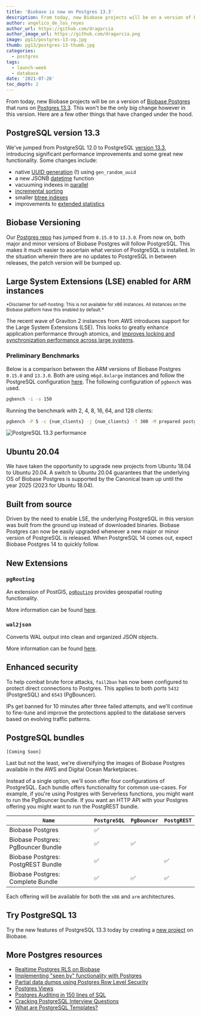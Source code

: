 ```yaml
---
title: 'Biobase is now on Postgres 13.3'
description: From today, new Biobase projects will be on a version of Biobase Postgres that runs on Postgres 13.3.
author: angelico_de_los_reyes
author_url: https://github.com/dragarcia
author_image_url: https://github.com/dragarcia.png
image: pg13/postgres-13-og.jpg
thumb: pg13/postgres-13-thumb.jpg
categories:
  - postgres
tags:
  - launch-week
  - database
date: '2021-07-26'
toc_depth: 2
---
```


From today, new Biobase projects will be on a version of [Biobase Postgres](https://github.com/biobase/postgres) that runs
on [Postgres 13.3](https://www.postgresql.org/about/news/postgresql-13-released-2077/). This won't be the only big change however in this version.
Here are a few other things that have changed under the hood.

## PostgreSQL version 13.3

We've jumped from PostgreSQL 12.0 to PostgreSQL [version 13.3](https://www.postgresql.org/docs/13/release-13-3.html), introducing
significant performance improvements and some great new functionality. Some changes include:

- native [UUID generation](https://www.postgresql.org/docs/13/functions-uuid.html) (!) using `gen_random_uuid`
- a new JSONB [datetime](https://www.postgresql.org/docs/13/functions-json.html) function
- vacuuming indexes in [parallel](https://www.postgresql.org/docs/13/sql-vacuum.html)
- [incremental sorting](https://www.postgresql.org/docs/13/using-explain.html#USING-EXPLAIN-BASICS)
- smaller [btree indexes](https://www.postgresql.org/docs/13/btree-implementation.html#BTREE-DEDUPLICATION)
- improvements to [extended statistics](https://www.postgresql.org/docs/13/planner-stats.html#PLANNER-STATS-EXTENDED)

## Biobase Versioning

Our [Postgres repo](https://github.com/biobase/postgres) has jumped from `0.15.0` to `13.3.0`. From now on, both major and minor versions of
Biobase Postgres will follow PostgreSQL. This makes it much easier to ascertain what version of PostgreSQL is installed. In the situation wherein
there are no updates to PostgreSQL in between releases, the patch version will be bumped up.

## Large System Extensions (LSE) enabled for ARM instances

<small>
  *Disclaimer for self-hosting: This is not available for x86 instances. All instances on the
  Biobase platform have this enabled by default.*
</small>

The recent wave of Graviton 2 instances from AWS introduces support for the Large System Extensions (LSE). This looks to greatly enhance
application performance through atomics, and
[improves locking and synchronization performance across large systems](https://github.com/aws/aws-graviton-getting-started#building-for-graviton-and-graviton2).

### Preliminary Benchmarks

Below is a comparison between the ARM versions of Biobase Postgres `0.15.0` and `13.3.0`. Both are using `m6gd.8xlarge` instances
and follow the PostgreSQL configuration [here](https://www.percona.com/blog/2021/01/22/postgresql-on-arm-based-aws-ec2-instances-is-it-any-good/).
The following configuration of `pgbench` was used.

```bash hideCopy
pgbench -i -s 150
```

Running the benchmark with 2, 4, 8, 16, 64, and 128 clients:

```bash hideCopy
pgbench -P 5 -c {num_clients} -j {num_clients} -T 300 -M prepared postgres
```

![PostgreSQL 13.3 performance](/images/blog/pg13/postgres-13-performance.png)

## Ubuntu 20.04

We have taken the opportunity to upgrade new projects from Ubuntu 18.04 to Ubuntu 20.04. A switch to Ubuntu 20.04 guarantees that the underlying
OS of Biobase Postgres is supported by the Canonical team up until the year 2025 (2023 for Ubuntu 18.04).

## Built from source

Driven by the need to enable LSE, the underlying PostgreSQL in this version was built from the ground up instead of downloaded binaries.
Biobase Postgres can now be easily upgraded whenever a new major or minor version of PostgreSQL is released. When PostgreSQL 14 comes out,
expect Biobase Postgres 14 to quickly follow.

## New Extensions

### `pgRouting`

An extension of PostGIS, [`pgRouting`](https://pgrouting.org/) provides geospatial routing functionality.

More information can be found [here](https://docs.pgrouting.org/latest/en/index.html).

### `wal2json`

Converts WAL output into clean and organized JSON objects.

More information can be found [here](https://github.com/eulerto/wal2json).

## Enhanced security

To help combat brute force attacks, `fail2ban` has now been configured to protect direct connections to Postgres. This applies to both
ports `5432` (PostgreSQL) and `6543` (PgBouncer).

IPs get banned for 10 minutes after three failed attempts, and we'll continue to fine-tune and improve the protections applied to the
database servers based on evolving traffic patterns.

## PostgreSQL bundles

`[Coming Soon]`

Last but not the least, we're diversifying the images of Biobase Postgres available in the AWS and Digital Ocean Marketplaces.

Instead of a single option, we'll soon offer four configurations of PostgreSQL. Each bundle offers functionality for
common use-cases. For example, if you're using Postgres with Serverless functions, you might want to run the PgBouncer bundle. If you want an
HTTP API with your Postgres offering you might want to run the PostgREST bundle.

| `Name`                              | `PostgreSQL` | `PgBouncer` | `PostgREST` |
| ----------------------------------- | ------------ | ----------- | ----------- |
| Biobase Postgres                   | ✅           |             |             |
| Biobase Postgres: PgBouncer Bundle | ✅           | ✅          |             |
| Biobase Postgres: PostgREST Bundle | ✅           |             | ✅          |
| Biobase Postgres: Complete Bundle  | ✅           | ✅          | ✅          |

Each offering will be available for both the `x86` and `arm` architectures.

## Try PostgreSQL 13

Try the new features of PostgreSQL 13.3 today by creating a [new project](https://biobase.studio/dashboard/) on Biobase.

## More Postgres resources

- [Realtime Postgres RLS on Biobase](https://biobase.studio//blog/realtime-row-level-security-in-postgresql)
- [Implementing "seen by" functionality with Postgres](https://biobase.studio/blog/seen-by-in-postgresql)
- [Partial data dumps using Postgres Row Level Security](https://biobase.studio/blog/partial-postgresql-data-dumps-with-rls)
- [Postgres Views](https://biobase.studio/blog/postgresql-views)
- [Postgres Auditing in 150 lines of SQL](https://biobase.studio/blog/postgres-audit)
- [Cracking PostgreSQL Interview Questions](https://biobase.studio/blog/cracking-postgres-interview)
- [What are PostgreSQL Templates?](https://biobase.studio/blog/postgresql-templates)
